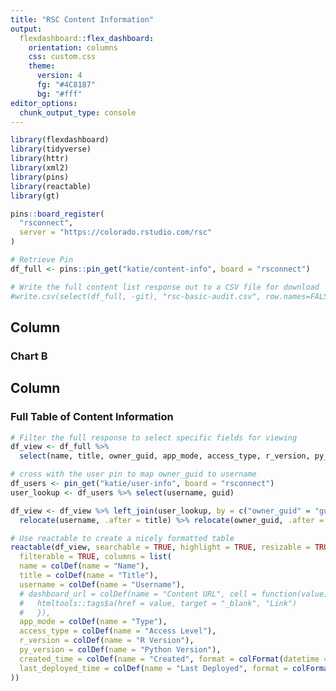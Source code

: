 ```yaml
---
title: "RSC Content Information"
output:
  flexdashboard::flex_dashboard:
    orientation: columns
    css: custom.css
    theme:
      version: 4
      fg: "#4C8187"
      bg: "#fff"
editor_options: 
  chunk_output_type: console
---
```


```r
library(flexdashboard)
library(tidyverse)
library(httr)
library(xml2)
library(pins)
library(reactable)
library(gt)
```

```r
pins::board_register(
  "rsconnect",
  server = "https://colorado.rstudio.com/rsc"
)

# Retrieve Pin
df_full <- pins::pin_get("katie/content-info", board = "rsconnect")
```


```r

# Write the full content list response out to a CSV file for download
#write.csv(select(df_full, -git), "rsc-basic-audit.csv", row.names=FALSE)
```


Column
-----------------------------------------------------------------------

### Chart B


Column {data-width=650}
-----------------------------------------------------------------------

### Full Table of Content Information

```r
# Filter the full response to select specific fields for viewing
df_view <- df_full %>%
  select(name, title, owner_guid, app_mode, access_type, r_version, py_version, created_time, last_deployed_time)

# cross with the user pin to map owner_guid to username
df_users <- pin_get("katie/user-info", board = "rsconnect")
user_lookup <- df_users %>% select(username, guid)

df_view <- df_view %>% left_join(user_lookup, by = c("owner_guid" = "guid")) %>%
  relocate(username, .after = title) %>% relocate(owner_guid, .after = last_deployed_time)

# Use reactable to create a nicely formatted table
reactable(df_view, searchable = TRUE, highlight = TRUE, resizable = TRUE,
  filterable = TRUE, columns = list(
  name = colDef(name = "Name"),
  title = colDef(name = "Title"),
  username = colDef(name = "Username"),
  # dashboard_url = colDef(name = "Content URL", cell = function(value) {
  #   htmltools::tags$a(href = value, target = "_blank", "Link")
  #   }),
  app_mode = colDef(name = "Type"),
  access_type = colDef(name = "Access Level"),
  r_version = colDef(name = "R Version"),
  py_version = colDef(name = "Python Version"),
  created_time = colDef(name = "Created", format = colFormat(datetime = TRUE)),
  last_deployed_time = colDef(name = "Last Deployed", format = colFormat(datetime = TRUE))
))
```


